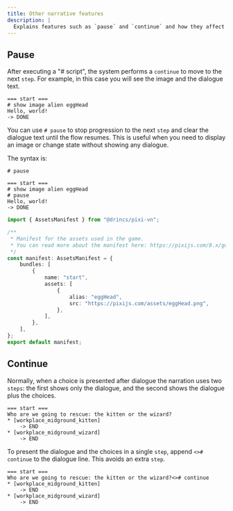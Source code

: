 ```yaml
---
title: Other narrative features
description: |
  Explains features such as `pause` and `continue` and how they affect `steps` and dialogue flow.
---
```


## Pause

After executing a "# script", the system performs a <DynamicLink href="/start/labels-flow#continue">`continue`</DynamicLink> to move to the next `step`. For example, in this case you will see the image and the dialogue text.

```ink
=== start ===
# show image alien eggHead
Hello, world!
-> DONE
```

You can use `# pause` to stop progression to the next `step` and clear the dialogue text until the flow resumes. This is useful when you need to display an image or change state without showing any dialogue.

The syntax is:

```ink
# pause
```

```ink tab="ink/start.ink"
=== start ===
# show image alien eggHead
# pause
Hello, world!
-> DONE
```

```ts tab="assets/manifest.ts"
import { AssetsManifest } from "@drincs/pixi-vn";

/**
 * Manifest for the assets used in the game.
 * You can read more about the manifest here: https://pixijs.com/8.x/guides/components/assets#loading-multiple-assets
 */
const manifest: AssetsManifest = {
    bundles: [
        {
            name: "start",
            assets: [
                {
                    alias: "eggHead",
                    src: "https://pixijs.com/assets/eggHead.png",
                },
            ],
        },
    ],
};
export default manifest;
```

<PauseExample />

## Continue

Normally, when a choice is presented after dialogue the narration uses two `steps`: the first shows only the dialogue, and the second shows the dialogue plus the choices.

```ink
=== start ===
Who are we going to rescue: the kitten or the wizard?
* [workplace_midground_kitten] 
    -> END
* [workplace_midground_wizard]
    -> END
```

To present the dialogue and the choices in a single `step`, append `<># continue` to the dialogue line. This avoids an extra `step`.

```ink
=== start ===
Who are we going to rescue: the kitten or the wizard?<># continue
* [workplace_midground_kitten] 
    -> END
* [workplace_midground_wizard]
    -> END
```

<ContinueExample />
